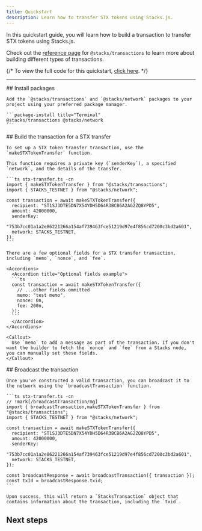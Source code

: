 ```yaml
---
title: Quickstart
description: Learn how to transfer STX tokens using Stacks.js.
---
```



In this quickstart guide, you will learn how to build a transaction to transfer STX tokens using Stacks.js.

Check out the [reference page](/stacks/stacks.js/packages/transactions) for `@stacks/transactions` to learn more about building different types of transactions.

{/* <Callout>
  To view the full code for this quickstart, [click here](https://github.com/hiro-so/stacks.js/tree/main/examples/hello-world).
</Callout> */}

---

<Steps>
  <Step>
    ## Install packages
  
    Add the `@stacks/transactions` and `@stacks/network` packages to your project using your preferred package manager.

    ```package-install title="Terminal"
    @stacks/transactions @stacks/network
    ```
  </Step>
  <Step>
    ## Build the transaction for a STX transfer
  
    To set up a STX token transfer transaction, use the `makeSTXTokenTransfer` function.

    This function requires a private key (`senderKey`), a specified `network`, and the details of the transfer.

    ```ts stx-transfer.ts -cn
    import { makeSTXTokenTransfer } from "@stacks/transactions";
    import { STACKS_TESTNET } from "@stacks/network";

    const transaction = await makeSTXTokenTransfer({
      recipient: "ST1SJ3DTE5DN7X54YDH5D64R3BCB6A2AG2ZQ8YPD5",
      amount: 42000000,
      senderKey:
        "753b7cc01a1a2e86221266a154af739463fce51219d97e4f856cd7200c3bd2a601",
      network: STACKS_TESTNET,
    });
    ```

    There are a few optional fields for a STX transfer transaction, including `memo`, `nonce`, and `fee`.

    <Accordions>
      <Accordion title="Optional fields example">
      ```ts
      const transaction = await makeSTXTokenTransfer({
        // ...other fields ommitted
        memo: "test memo",
        nonce: 0n,
        fee: 200n,
      });
      ```
      </Accordion>
    </Accordions>

    <Callout>
      Use `memo` to add a message as part of the transaction. If you don't want the builder to fetch the `nonce` and `fee` from a Stacks node, you can manually set these fields.
    </Callout>
  </Step>
  <Step>
    ## Broadcast the transaction
  
    Once you've constructed a valid transaction, you can broadcast it to the network using the `broadcastTransaction` function.

    ```ts stx-transfer.ts -cn
    // !mark[/broadcastTransaction/mg]
    import { broadcastTransaction,makeSTXTokenTransfer } from "@stacks/transactions";
    import { STACKS_TESTNET } from "@stacks/network";

    const transaction = await makeSTXTokenTransfer({
      recipient: "ST1SJ3DTE5DN7X54YDH5D64R3BCB6A2AG2ZQ8YPD5",
      amount: 42000000,
      senderKey:
        "753b7cc01a1a2e86221266a154af739463fce51219d97e4f856cd7200c3bd2a601",
      network: STACKS_TESTNET,
    });

    const broadcastResponse = await broadcastTransaction({ transaction });
    const txId = broadcastResponse.txid;
    ```

    Upon success, this will return a `StacksTransaction` object that contains information about the transaction, including the `txid`.
  </Step>
</Steps>

## Next steps

<Cards>
  <NextCard
    href="/stacks/connect/guides/authenticate-users"
    title="Authenticate users"
    description="Learn how to authenticate users using the Connect package in Stacks.js."
  />
  <NextCard
    href="/stacks/connect/guides/broadcast-transactions"
    title="Broadcast transactions"
    description="Learn how to sign and broadcast transactions."
  />
</Cards>

